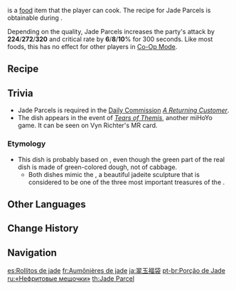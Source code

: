 {{Food Infobox
|id              = 108069
|name            = Jade Parcels
|description     = An exquisite-looking dish.
|desc_suspicious = Food ingredients of different degrees of doneness are wrapped in shriveled vegetables. It looks depressing to say the least.
|desc_basic      = The ham's sweetness is locked inside the fresh vegetables, drizzled with a spicy broth. Delicious is an understatement.
|desc_delicious  = The sweetness of ham and the crisp lotus seeds are a match made in heaven. The aromatic broth pours down like the dawning light, caressing your tongue with an unworldly delicious taste.
|type            = ATK-Boosting Dishes
|effectType      = ATK Up
|effect          = Increases all party members' ATK by (var1) and CRIT Rate by (var2)% for 300s.
|eff_att1        = ATK
|eff_att2        = CRIT Rate
|eff_suspicious1 = 224
|eff_suspicious2 = 6
|eff_basic1      = 272
|eff_basic2      = 8
|eff_delicious1  = 320
|eff_delicious2  = 10
|quality         = 4
|region          = Liyue
|recipe          = Obtained during [[Cooking Showdown]]
}}
{{Lang|'''Jade Parcels'''|zh=翡玉什锦袋|zh_rm=Fěiyù Shíjǐn Dài|zh_tl=Jadeite Assorted Parcels}} is a [[food]] item that the player can cook. The recipe for Jade Parcels is obtainable during {{Quest|Cooking Showdown}}.

Depending on the quality, Jade Parcels increases the party's attack by '''224'''/'''272'''/'''320''' and critical rate by '''6'''/'''8'''/'''10'''% for 300 seconds. Like most foods, this has no effect for other players in [[Co-Op Mode]].

==Recipe==
{{Recipe
|type = Cooking
|Lotus Head = 3
|Jueyun Chili = 2
|Cabbage = 2
|Ham = 1
|sort = Lotus Head;Jueyun Chili;Cabbage;Ham
}}

==Trivia==
*Jade Parcels is required in the [[Daily Commission]] ''[[A Returning Customer]]''.
*The dish appears in the [https://weibo.com/7072153506/M3RiRAn1u {{zh|【百味盈欢】}}] event of [https://tot.hoyoverse.com/en-us ''Tears of Themis''], another miHoYo game. It can be seen on Vyn Richter's MR card.

===Etymology===
*This dish is probably based on {{Lang|jade cabbage dumplings|zh=翡翠白菜饺子|zh_rm=fěicuì báicài jiǎozi|zh_lit=jadeite Chinese cabbage dumplings}}, even though the green part of the real dish is made of green-colored dough, not of cabbage.
**Both dishes mimic the {{w|Jadeite Cabbage}}, a beautiful jadeite sculpture that is considered to be one of the three most important treasures of the {{w|National Palace Museum}}.

==Other Languages==
{{Other Languages
|en      = Jade Parcels
|zhs     = 翡玉什锦袋
|zhs_rm  = Fěiyù Shíjǐn Dài
|zht     = 翡玉什錦袋
|zht_rm  = Fěiyù Shíjǐn Dài
|zh_tl   = Jade Assorted Parcels
|ja      = 翠玉福袋
|ja_rm   = Suigyoku Fukubukuro
|ja_tl   = Jade Mystery Bag
|ko      = {{tt|비옥야채|翡玉野菜}}쌈
|ko_rm   = Bi'okyachaessam
|ko_tl   = Jade Vegetables {{w|Ssam}}
|es      = Rollitos de jade
|es_tl   = Small Jade Rolls
|fr      = Aumônières de jade
|fr_tl   = Jade Parcels
|ru      = «Нефритовые мешочки»
|ru_tl   = "Jade Pouches"
|th      = Jade Parcel
|vi      = Túi Thập Cẩm Phỉ Ngọc
|vi_tl   = Jadeite Assorted Pouch
|de      = Gefüllte Jadetaschen
|de_tl   = Filled Jade Pockets
|id      = Jade Parcel
|pt      = Porção de Jade
|pt_tl   = 
|tr      = Yeşim Bohçaları
|tr_tl   = 
|it      = Ravioli di giada
|it_tl   = Jade Ravioli
}}

==Change History==
{{Change History|1.0}}
<!--
==References==
{{Reflist}}
-->
==Navigation==
{{Food Navbox}}

[[es:Rollitos de jade]]
[[fr:Aumônières de jade]]
[[ja:翠玉福袋]]
[[pt-br:Porção de Jade]]
[[ru:«Нефритовые мешочки»]]
[[th:Jade Parcel]]